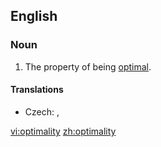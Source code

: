==English==

===Noun===
{{en-noun|-}}

# The property of being [[optimal]].

====Translations====
{{trans-top|property of being optimal}}
* Czech: {{t-|cs|optimálnost|f}},  {{t-|cs|optimalita|f}}
{{trans-mid}}
{{trans-bottom}}

[[vi:optimality]]
[[zh:optimality]]